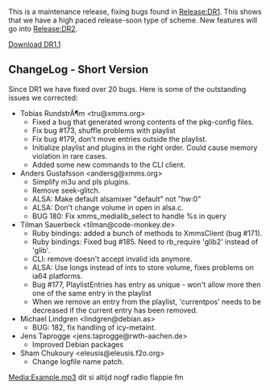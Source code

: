 {{Navbar}}

This is a maintenance release, fixing bugs found in [[Release:DR1]]. This shows that we have a high paced release-soon type of scheme. New features will go into [[Release:DR2]].

[[Download XMMS2 | Download DR1.1]]

== ChangeLog - Short Version ==
Since DR1 we have fixed over 20 bugs. Here is some of the outstanding issues we corrected:
* Tobias RundstrÃ¶m <tru@xmms.org>
** Fixed a bug that generated wrong contents of the pkg-config files.
** Fix bug #173, shuffle problems with playlist
** Fix bug #179, don't move entries outside the playlist.
** Initialize playlist and plugins in the right order. Could cause memory violation in rare cases.
** Added some new commands to the CLI client.
* Anders Gustafsson <andersg@xmms.org>
**    Simplify m3u and pls plugins.
**    Remove seek-glitch.
**    ALSA: Make default alsamixer "default" not "hw:0"
**    ALSA: Don't change volume in open in alsa.c.
** BUG 180: Fix xmms_medialib_select to handle %s in query
* Tilman Sauerbeck <tilman@code-monkey.de>
**    Ruby bindings: added a bunch of methods to XmmsClient (bug #171).
**    Ruby bindings: Fixed bug #185. Need to rb_require 'glib2' instead of 'glib'.
**    CLI: remove doesn't accept invalid ids anymore.
**    ALSA: Use longs instead of ints to store volume, fixes problems on ia64 platforms.
**    Bug #177, PlaylistEntries has entry as unique - won't allow more then one of the same entry in the playlist
**    When we remove an entry from the playlist, 'currentpos' needs to be decreased if the current entry has been removed.
* Michael Lindgren <lindgren@debian.as>
**    BUG: 182, fix handling of icy-metaint.
* Jens Taprogge <jens.taprogge@rwth-aachen.de>
**    Improved Debian packages
* Sham Chukoury <eleusis@eleusis.f2o.org>
**    Change logfile name patch.

[[Media:Example.mp3]] dit si altijd nogf radio flappie fm